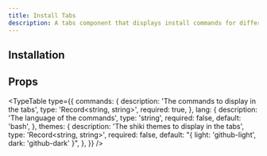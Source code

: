 ```yaml
---
title: Install Tabs
description: A tabs component that displays install commands for different package managers.
---
```


<ComponentPreview name="install-tabs-demo" />

## Installation

<ComponentInstallation name="install-tabs" />

## Props

<TypeTable
  type={{
    commands: {
      description: 'The commands to display in the tabs',
      type: 'Record<string, string>',
      required: true,
    },
    lang: {
      description: 'The language of the commands',
      type: 'string',
      required: false,
      default: 'bash',
    },
    themes: {
      description: 'The shiki themes to display in the tabs',
      type: 'Record<string, string>',
      required: false,
      default: "{ light: 'github-light', dark: 'github-dark' }",
    },
  }}
/>
